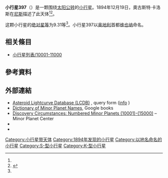 {{Infobox planet
 | minorplanet     = yes
 | name            = 397 Vienna
 | background      = #D6D6D6
 | image = 
 | image_size      = 
 | caption         =
 | discovery_ref   =  <ref name="MPC-object" />
 | discoverer      = [[奧古斯特·卡洛斯|奧古斯特·卡洛斯]]
 | discovery_site  = [[尼斯|尼斯]]
 | discovered      = 1894年12月19日
 | mpc_name        = 397 Vienna
 | alt_names       = 397 Vienna
 | pronounced      = 
 | named_after     = <ref name="MPC-object" />
 | mp_category     = [[主帶小行星|主帶小行星]] <ref name="MPC-object" /><ref name="jpldata" />
 | orbit_ref       = <ref name="a">[http://ssd.jpl.nasa.gov/sbdb.cgi?sstr=397 397] {{Wayback|url=http://ssd.jpl.nasa.gov/sbdb.cgi?sstr=397 |date=20200920000236 }}，小行星數據庫瀏覽器（JPL Small-Body Database Browser）－[[美国国家航空航天局|美国国家航空航天局]]喷气推进实验室</ref>
 | epoch           = 2018-03-23.0（[[儒略日|JD]] 2458200.5）
 | uncertainty     = 0
 | observation_arc = 
 | aphelion = {{convert|3.286|AU|km|3|abbr=on|lk=out}}
 | perihelion      = {{convert|1.9833765|AU|km|3|abbr=on}}
 | semimajor       = 2.6346846
 | eccentricity    = 0.2472053
 | period          = 4.28[[儒略年|yr]]
 | mean_anomaly    = 340.44538[[度|°]]
 | mean_motion     = {{Deg2DMS|0.23046810|sup=ms}} / day
 | inclination     = 12.86352
 | asc_node        = 227.92714°
 | arg_peri        = 140.14611
 | mean_diameter   = 
 | rotation        = 
 | albedo          =
 | spectral_type   =
 | abs_magnitude   = 9.31<ref name="jpldata" />
}}
'''小行星397'''（{{lang-en|397 Vienna}}）是一颗围绕[[太阳|太阳]][[公转|公转]]的[[小行星|小行星]]。1894年12月19日，奧古斯特·卡洛斯在[[尼斯|尼斯]]描述了此天体<ref name="a" /><ref>{{cite news|title=小行星列表|url=http://cfa-www.harvard.edu/iau/lists/NumberedMPs.txt|accessdate=2018-10-19|newspaper=哈佛大学|archive-date=2008-05-17|archive-url=https://web.archive.org/web/20080517010638/http://cfa-www.harvard.edu/iau/lists/NumberedMPs.txt|dead-url=no}}</ref>。

这颗小行星的[[绝对星等|绝对星等]]为9.31等<ref name="a" />。小行星397以[[奥地利|奥地利]]首都[[维也纳|维也纳]]命名。

== 相关條目 ==
*[[小行星列表/10001-11000|小行星列表/10001-11000]]

== 參考資料 ==
{{reflist|refs=

<ref name="jpldata">{{cite web
 |type         = 2018-01-26 last obs.
 |title        = JPL Small-Body Database Browser:397 Vienna-397 Vienna
 |url          = https://ssd.jpl.nasa.gov/sbdb.cgi?sstr=397
 |publisher    = [[Jet_Propulsion_Laboratory|Jet Propulsion Laboratory]]
 |accessdate   = 28 March 2018
 |archive-date = 2020-09-20
 |archive-url  = https://web.archive.org/web/20200920000236/https://ssd.jpl.nasa.gov/sbdb.cgi?sstr=397
 |dead-url     = no
}}</ref>

<ref name="MPC-object">{{cite web
  |title      = 397 Vienna
  |work      = Minor Planet Center
  |url      = https://www.minorplanetcenter.net/db_search/show_object?object_id=397
  |accessdate      = 28 March 2018
  |archive-date      = 2016-03-04
  |archive-url      = https://web.archive.org/web/20160304113523/http://minorplanetcenter.net/db_search/show_object?object_id=397
  |dead-url      = no
  }}</ref>

}}

==  外部連結 ==
* [http://www.minorplanet.info/PHP/lcdbsummaryquery.php Asteroid Lightcurve Database (LCDB)] {{Wayback|url=http://www.minorplanet.info/PHP/lcdbsummaryquery.php |date=20171210173955 }}, query form ([http://www.minorplanet.info/lightcurvedatabase.html info] {{Wayback|url=http://www.minorplanet.info/lightcurvedatabase.html |date=20171216050541 }})
* [https://books.google.com/books?id=aeAg1X7afOoC&pg Dictionary of Minor Planet Names], Google books
* [http://www.minorplanetcenter.net/iau/lists/NumberedMPs010001.html Discovery Circumstances: Numbered Minor Planets (10001)-(15000)] {{Wayback|url=http://www.minorplanetcenter.net/iau/lists/NumberedMPs010001.html |date=20180612162317 }} – Minor Planet Center
* {{AstDys|397}}
* {{JPL small body}}

{{Minor Planet Number|[[小行星396|小行星396]]|[[小行星398|小行星398]]}}
{{小天体}}

[[Category:小行星带天体|Category:小行星带天体]]
[[Category:1894年发现的小行星|Category:1894年发现的小行星]]
[[Category:以地名命名的小行星|Category:以地名命名的小行星]]
[[Category:S-型小行星|Category:S-型小行星]]
[[Category:K-型小行星|Category:K-型小行星]]